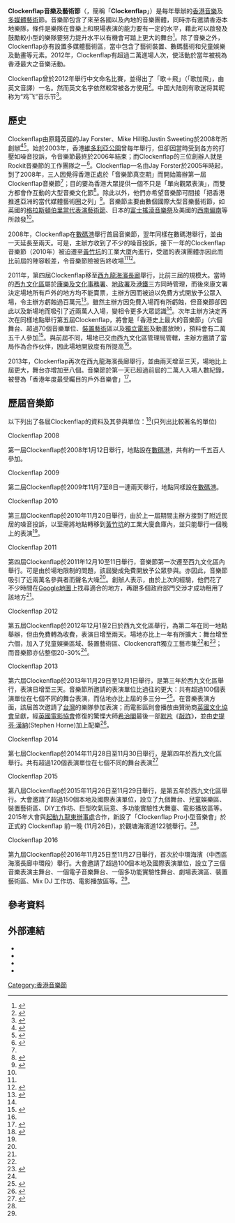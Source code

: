 {{Infobox music festival
| name         = Clockenflap音樂及藝術節
| image        = Clockenflap Music and Arts Festival logo.svg
| caption      = 
| location     = [[香港|香港]][[數碼港|數碼港]]<small>（2008－2009年）</small><br />香港[[西九龍海濱長廊|西九龍海濱長廊]]<small>（2011年－至今）</small>
| years_active = 2008年－至今
| founders     = Jay Forster<br />Mike Hill<br />Justin Sweeting
| dates        = 十一月或十二月
| genre        = [[多媒體|多媒體]]、[[音樂|音樂]]、[[獨立搖滾|獨立搖滾]]、[[電子音樂|電子音樂]]、[[電影|電影]]、[[裝置藝術|裝置藝術]]
| host         = Clockenflap
| website      = http://clockenflap.com
}}
'''Clockenflap音樂及藝術節'''（{{lang-en|'''Clockenflap Music and Arts Festival'''}}，簡稱「'''Clockenflap'''」）是每年舉辦的[[香港|香港]][[音樂|音樂]]及[[多媒體藝術|多媒體藝術]]節。音樂節包含了來至各國以及內地的音樂團體，同時亦有邀請香港本地樂隊，條件是樂隊在音樂上和現場表演的能力要有一定的水平，藉此可以啟發及鼓勵較小型的樂隊要努力提升水平以有機會可踏上更大的舞台<ref name="bitetone_interview">{{cite web | title=訪問 Harder, Stronger, Better – 訪問Clockenflap主腦之一Mike Hill | url=http://bitetone.com/2012/11/13/%E8%A8%AA%E5%95%8F-harder-stronger-better-%E8%A8%AA%E5%95%8Fclockenflap%E4%B8%BB%E8%85%A6%E4%B9%8B%E4%B8%80mike-hill/ | publisher=BiTETONE | date=2012-11-13 | accessdate=2014-02-08 | author=Rachel | language=zh-hk | archive-date=2018-10-04 | archive-url=https://web.archive.org/web/20181004234856/http://bitetone.com/2012/11/13/%E8%A8%AA%E5%95%8F-harder-stronger-better-%E8%A8%AA%E5%95%8Fclockenflap%E4%B8%BB%E8%85%A6%E4%B9%8B%E4%B8%80mike-hill/ | dead-url=no }}</ref>。除了音樂之外，Clockenflap亦有設置多媒體藝術區，當中包含了藝術裝置、數碼藝術和兒童娛樂及動畫等元素。2012年，Clockenflap有超過二萬進場人次，使活動於當年被視為香港最大之音樂活動。

Clockenflap曾於2012年舉行中文命名比賽，並得出了「歌＋飛」（「歌加飛」，由英文音譯）一名。然而英文名字依然較常被各方使用<ref name="wenweipo2012">{{cite news | url=http://paper.wenweipo.com/2012/11/26/EN1211260025.htm | title=辦Clockenflap音樂及藝術節 3外國人推動香港文化 破產才願停 | work=[[文汇报_(香港)|文匯報]] | date=2012-11-26 | accessdate=2014-02-10 | author=陳敏娜 | language=zh-hk | archive-date=2018-09-29 | archive-url=https://web.archive.org/web/20180929191447/http://paper.wenweipo.com/2012/11/26/EN1211260025.htm | dead-url=no }}</ref>。中国大陆则有歌迷将其昵称为“鸡飞”音乐节<ref>{{cite news |title=乐迷的“双十一”打开方式：今年“鸡飞”这么玩！ |url=http://epaper.xxsb.com/html/content/2018-10/31/content_784442.html |accessdate=2019-08-09 |work=信息时报 |date=2018-10-31 |archive-date=2019-08-09 |archive-url=https://web.archive.org/web/20190809071243/http://epaper.xxsb.com/html/content/2018-10/31/content_784442.html |dead-url=no }}</ref>。

== 歷史 ==
Clockenflap由原籍英國的Jay Forster、Mike Hill和Justin Sweeting於2008年所創辦<ref name="officialsite">{{cite web | url=http://www.clockenflap.com/#vision | title=Clockenflap - 長遠目標 | publisher=Clockenflap | work=Clockenflap官方網站 | accessdate=2014-02-09 | language=zh-hk | archive-date=2020-12-15 | archive-url=https://web.archive.org/web/20201215060713/https://www.clockenflap.com/#vision | dead-url=no }}</ref><ref name="post_magazine">{{cite web | url=http://www.scmp.com/magazines/post-magazine/article/1361017/making-clockenflap-tick | title=Making Clockenflap tick | publisher=[[南華早報|南華早報]] | work=Post Magazine | date=2013-11-24 | accessdate=2014-02-10 | language=en | archive-date=2018-12-13 | archive-url=https://web.archive.org/web/20181213155450/https://www.scmp.com/magazines/post-magazine/article/1361017/making-clockenflap-tick | dead-url=no }}</ref>。始於2003年，香港[[維多利亞公園|維多利亞公園]]曾每年舉行{{tsl|en|Rockit Hong Kong Music Festival|Rockit音樂節}}，但卻因當時受到各方的打壓如噪音投訴，令音樂節最終於2006年結束；而Clockenflap的三位創辦人就是Rockit音樂節的工作團隊之一<ref name="jet2013">{{cite journal | url=http://jet.my-magazine.me/article_detail.php?aid=2481 | title=音樂．草地．海景 Clockenflap | journal=[[JET_Megazine|JET Megazine]] | volume=135 | issue=NOV 2013 | language=zh-hk | date=2013年11月 | deadurl=yes | archiveurl=https://web.archive.org/web/20140226040504/http://jet.my-magazine.me/article_detail.php?aid=2481 | archivedate=2014-02-26 | access-date=2014-02-10 }}</ref>。Clockenflap一名由Jay Forster於2005年時起，到了2008年，三人因覺得香港正處於「音樂節真空期」而開始籌辦第一屆Clockenflap音樂節<ref name="jet2013" />；目的要為香港大眾提供一個不只是「單向觀眾表演」，而雙方都會作互動的大型音樂文化節<ref name="HKTatler">{{cite web | url=http://hk.asiatatler.com/culture-lifestyle/arts/the-story-of-clockenflap | title=The Story of Clockenflap | publisher=Edipresse Asia | work=HongKongTatler.com | date=2012-11-16 | accessdate=2014-02-09 | author=Cheung, Tim | language=en | deadurl=yes | archiveurl=https://web.archive.org/web/20140306093434/http://hk.asiatatler.com/culture-lifestyle/arts/the-story-of-clockenflap | archivedate=2014-03-06 }}</ref>。除此以外，他們亦希望音樂節可間接「把香港推進亞洲的當代媒體藝術圈之列」<ref>{{cite journal | journal=HK Magazine | pages=44 | language=en|date=2007年12月}}</ref>。音樂節主要由數個國際大型音樂藝術節，如英國的[[格拉斯頓伯里當代表演藝術節|格拉斯頓伯里當代表演藝術節]]、日本的[[日本富士搖滾音樂祭|富士搖滾音樂祭]]及美國的[[西南偏南|西南偏南]]等所啟發<ref name="officialsite" />。

2008年，Clockenflap在[[數碼港|數碼港]]舉行首屆音樂節，翌年同樣在數碼港舉行，並由一天延長至兩天。可是，主辦方收到了不少的噪音投訴，接下一年的Clockenflap音樂節（2010年）被迫遷至[[黃竹坑|黃竹坑]]的工業大廈內進行，受遨的表演團體亦因此而比前屆的陣容較差，令音樂節險被告終收場<ref name="HKTatler" /><ref name="metropop2013">{{cite journal | url=http://www.metropop.com.hk/contents/377/music/946/ | title=香港有個Clockenflap | journal=Metro Pop | issue=377 | language=zh-hk | date=2013年10月 | access-date=2014-02-10 | archive-date=2014-02-22 | archive-url=https://web.archive.org/web/20140222173714/http://www.metropop.com.hk/contents/377/music/946/ | dead-url=no }}</ref>。

2011年，第四屆Clockenflap移至[[西九龍海濱長廊|西九龍海濱長廊]]舉行，比前三屆的規模大。當時的[[西九文化區|西九文化區]]屬於[[康樂及文化事務署|康樂及文化事務署]]、[[地政署|地政署]]及[[港鐵|港鐵]]三方同時管理，而後來康文署決定場地所有戶外的地方均不能賣票，主辦方因而被迫以免費方式開放予公眾入場，令主辦方虧蝕過百萬元<ref name="apple2012">{{cite web | url=http://hk.apple.nextmedia.com/supplement/culture/art/20121120/18072520 | title=元氣堂：Clockenflap音樂節　擇樂固執 | publisher=[[壹傳媒|壹傳媒]] | work=[[蘋果日報|蘋果日報]] | date=2012-11-20 | accessdate=2014-02-11 | author=何兆彬 | language=zh-hk | archive-date=2017-10-14 | archive-url=https://web.archive.org/web/20171014030428/http://hk.apple.nextmedia.com/supplement/culture/art/20121120/18072520 | dead-url=no }}</ref>。雖然主辦方因免費入場而有所虧蝕，但音樂節卻因此以及新場地而吸引了近兩萬人入場，變相令更多大眾認識<ref name="metropop2013" />。次年主辦方決定再次在同樣地點舉行第五屆Clockenflap，將會是「香港史上最大的音樂節」（六個舞台、超過70個音樂單位、[[裝置藝術|裝置藝術]]區以及[[獨立電影|獨立電影]]及動畫放映），預料會有二萬五千人參加<ref name="housenews2012">{{cite web | url=http://thehousenews.com/personal/%E4%BA%8C%E8%90%AC%E4%BA%94%E5%8D%83%E4%BA%BA%E6%AC%A1%E7%9A%84clockenflap%E6%98%8E%E5%A4%A9%E8%A6%8B/ | title=二萬五千人次的Clockenflap音樂節，明天見！ | publisher=[[主場新聞|主場新聞]] | date=2012-11-30 | accessdate=2014-02-10 | author=黃津珏 | language=zh-hk | deadurl=yes | archiveurl=https://web.archive.org/web/20140605015421/http://thehousenews.com/personal/%E4%BA%8C%E8%90%AC%E4%BA%94%E5%8D%83%E4%BA%BA%E6%AC%A1%E7%9A%84clockenflap%E6%98%8E%E5%A4%A9%E8%A6%8B/ | archivedate=2014-06-05 }}</ref>。與前屆不同，場地已交由西九文化區管理局管轄，主辦方邀請了當局作為合作伙伴，因此場地開放度有所提高<ref name="bitetone_interview" />。

2013年，Clockenflap再次在西九龍海濱長廊舉行，並由兩天增至三天，場地比上屆更大，舞台亦增加至八個。音樂節於第一天已超過前屆的二萬人入場人數紀錄，被譽為「香港年度最受矚目的戶外音樂會」<ref name="apple2013">{{cite web | url=http://hk.apple.nextmedia.com/enews/realtime/20131201/51952576 | title=【Clockenflap音樂節】Franz Ferdinand吸2萬港迷 破盡大會紀錄 | publisher=[[壹傳媒|壹傳媒]] | work=[[蘋果日報|蘋果日報]] | date=2013-12-01 | accessdate=2014-02-11 | author=張一明 | language=zh-hk | archive-date=2014-02-23 | archive-url=https://web.archive.org/web/20140223003918/http://hk.apple.nextmedia.com/enews/realtime/20131201/51952576 | dead-url=no }}</ref>。

== 歷屆音樂節 ==
以下列出了各屆Clockenflap的資料及其參與單位：<ref>{{cite web | url=http://www.clockenflap.com/#history | title=Clockenflap - 過往盛況 | publisher=Clockenflap | accessdate=2014-02-11 | language=en | archive-date=2020-12-15 | archive-url=https://web.archive.org/web/20201215060713/https://www.clockenflap.com/#history | dead-url=no }}</ref>(只列出比較著名的單位)
;Clockenflap 2008
第一屆Clockenflap於2008年1月12日舉行，地點設在[[數碼港|數碼港]]，共有約一千五百人參加。
{{column|2|
*音樂單位：
**{{lang|en|{{link-en|The Young Knives|The Young Knives}}}}(英國)
**{{lang|en|{{link-en|Kid Carpet|Kid Carpet}}}}(英國)
**[[My_Little_Airport|My Little Airport]](香港)
**[[DP_(樂隊)|DP]](香港)
*電影單位：
**[[Amy_Neil|Amy Neil]](英國)
**{{lang|en|{{link-en|Warp Films|Warp Films}}}}(英國)
**{{lang|en|{{link-en|Future Shorts|Future Shorts}}}}(英國)
}}

;Clockenflap 2009
第二屆Clockenflap於2009年11月7至8日一連兩天舉行，地點同樣設在[[數碼港|數碼港]]。
{{column|2|
*音樂單位：
**{{lang|en|{{link-en|Blood Red Shoes|Blood Red Shoes}}}}(英國)
**{{lang|en|{{link-en|Los Campesinos!|Los Campesinos!}}}}(英國)
**{{lang|en|{{link-en|Hot Chip|Hot Chip}}}} DJ set(英國)
**[[觸執毛|Chochukmo]] (香港)
**Noughts and Exes(香港)
*藝術單位：
**{{lang|en|{{link-en|Nadim Abbas|Nadim Abbas}}}}(香港)
**[[Start_From_Zero|Start From Zero]](香港)
*電影單位：
**Amy Neil(英國)
**Warp Films(英國)
**我拍．香港(香港)
}}

;Clockenflap 2010
第三屆Clockenflap於2010年11月20日舉行，由於上一屆期間主辦方接到了附近民居的噪音投訴，以至需將地點轉移到[[黃竹坑|黃竹坑]]的工業大廈倉庫內，並只能舉行一個晚上的表演<ref name="metropop2013" />。
{{column|2|
*音樂單位：
**{{lang|en|{{link-en|The Charlatans|The Charlatans (UK band)}}}}(英國)
**{{lang|en|{{link-en|DJ Food|DJ Food}}}}(英國)
**DP(香港)
**[[Modern_Children|Modern Children]](香港)
**[[Rachel_Believes_in_Me|Rachel Believes in Me]](香港)
}}

;Clockenflap 2011
第四屆Clockenflap於2011年12月10至11日舉行，音樂節第一次遷至西九文化區內舉行。可是由於場地限制的問題，該屆變成免費開放予公眾參與。亦因此，音樂節吸引了近兩萬名參與者而聲名大噪<ref name="metropop2013" />。創辦人表示，由於上次的經驗，他們花了不少時間在[[Google地圖|Google地圖]]上找尋適合的地方，再跟多個政府部門交涉才成功租用了該地方<ref name="apple2012" />。
{{column|2|
*音樂單位：
**{{lang|en|{{link-en|Santigold|Santigold}}}}(美國)
**{{lang|en|{{link-en|Bombay Bicycle Club|Bombay Bicycle Club}}}}(英國)
**[[The_Cribs|The Cribs]](英國)
**[[Supper_Moment|Supper Moment]](香港)
**Noughts and Exes(香港)
**[[觸執毛|觸執毛]] /Chochukmo(香港)
**[[袁智聰|袁智聰]](香港)
*電影單位：
**{{lang|en|{{link-en|Vincent Moon|Vincent Moon}}}}(法國)
**Future Shorts(英國)
**[[英國文化協會|英國文化協會]](英國)
**{{lang|en|{{link-en|Jennifer Thym|Jennifer Thym}}}}(香港)
**[[楊·亞祖－貝彤|-{zh-hant:楊·亞祖－貝彤;zh-hans:亚恩·阿蒂斯－贝特朗;}-]](法國)
}}

;Clockenflap 2012
第五屆Clockenflap於2012年12月1至2日於西九文化區舉行，為第二年在同一地點舉辦，但由免費轉為收費，表演日增至兩天。場地亦比上一年有所擴大：舞台增至六個，加入了兒童娛樂區域、裝置藝術區、Clockencraft獨立工藝市集<ref name="bitetone_interview" />和{{tsl|en|Silent disco|無聲的士高}}<ref>{{cite web | url=http://lifestyle.hk.msn.com/hot/hi-tech/e%E6%B6%88%E6%81%AF%EF%B9%95sennheiser%E8%B4%8A%E5%8A%A9%E7%84%A1%E8%81%B2%E7%9A%84%E5%A3%AB%E9%AB%98-1 | title=e消息﹕Sennheiser贊助無聲的士高 | publisher=[[MSN|hk.MSN.com]] | work=[[明報|明報OL網]] | date=2013-11-27 | accessdate=2014-02-11 | language=zh-hk | archive-url=https://web.archive.org/web/20140222231130/http://lifestyle.hk.msn.com/hot/hi-tech/e%E6%B6%88%E6%81%AF%EF%B9%95sennheiser%E8%B4%8A%E5%8A%A9%E7%84%A1%E8%81%B2%E7%9A%84%E5%A3%AB%E9%AB%98-1 | archive-date=2014-02-22 | dead-url=yes }}</ref>；而音樂節亦佔整個20-30%<ref name="wenweipo2012" />。
{{column|2|
*部分音樂單位：
**[[原始吶喊|原始吶喊/Primal Scream]](英國)
**[[阿澤莉亞·班克斯|阿澤莉亞·班克斯/Azealia Amanda Banks]](美國)
**{{lang|en|{{link-en|Klaxons|Klaxons}}}}(英國)
**{{lang|en|{{link-en|De La Soul|De La Soul}}}}(美國)
**[[Alt-j|Alt-j]](英國)
**{{tsl|en|!!!}}(美國)
**[[巴士底樂團|巴士底樂團/Bastille]](英國)
**{{lang|en|{{link-en|Tiga|Tiga (musician)}}}}(加拿大) 
**{{lang|en|{{lang|en|Brandt Brauer Frick}}}}(德國) 
**{{lang|en|{{link-en|Sneaky Sound System|Sneaky Sound System}}}}(澳洲) 
**[[恭碩良|恭碩良]](香港)
**[[許懷欣|許懷欣]](香港)
**觸執毛(香港)
**[[Killersoap|Killersoap]](香港)
**Modern Children(香港)
*藝術單位：
**Arts Republic(英國)
**Start From Zero(香港)
*電影單位：
**{{tsl|en|Creation Records}}(英國)
**[[英國電影和電視藝術學院|英國電影和電視藝術學院]](英國)
}}

;Clockenflap 2013
第六屆Clockenflap於2013年11月29日至12月1日舉行，是第三年於西九文化區舉行，表演日增至三天。音樂節所邀請的表演單位比過往的更大：共有超過100個表演單位在七個不同的舞台表演，而佔地亦比上屆的多三分一<ref name="edupost2013">{{cite web | url=http://www.educationpost.com.hk/resources/art-design/131127-performing-arts-clockenflap-team-2013-best-year-yet | title=The minds behind Clockenflap make 2013 the best year yet | publisher=[[南華早報|南華早報]] | work=Education Post | date=2013-11-27 | accessdate=2014-02-11 | author=Baker, Jo | language=en | archive-date=2018-09-29 | archive-url=https://web.archive.org/web/20180929092217/http://www.educationpost.com.hk/resources/art-design/131127-performing-arts-clockenflap-team-2013-best-year-yet | dead-url=no }}</ref>。在音樂表演方面，該屆首次邀請了[[台灣|台灣]]的樂隊參加表演；而電影區則會播放由贊助商[[英國文化協會|英國文化協會]]呈獻，經[[英國電影協會|英國電影協會]]修復的驚慄大師[[希治閣|希治閣]]最後一部[[默片|默片]]《[[敲詐_(電影)|敲詐]]》，並由[[史提芬‧漢納|史提芬‧漢納]](Stephen Horne)加上配樂<ref>{{cite web | url=http://www.britishcouncil.org/zh/hongkong-creativity-and-society-hitchcock9.htm | title=希治閣默片謎蹤 | publisher=[[英國文化協會|英國文化協會]] | work=BritishCouncil.org | accessdate=2014-02-11 | language=zh-hk | deadurl=yes | archiveurl=https://web.archive.org/web/20140222044931/http://www.britishcouncil.org/zh/hongkong-creativity-and-society-hitchcock9.htm | archivedate=2014-02-22 }}</ref>。
{{column|2|
*部分音樂單位：
**[[黑色叛逆摩托車俱樂部|黑色叛逆摩托車俱樂部/Black Rebel Motorcycle Club]](美國)
**{{lang|en|{{link-en|Four Tet|Four Tet}}}}(英國)
**{{lang|en|{{link-en|The Strypes|The Strypes}}}}(愛爾蘭)
**[[法蘭茲·費迪南|法蘭茲·費迪南/Franz Ferdinand]](英國)
**[[Chic|Chic]](美國)
**{{lang|en|[[The_1975|The 1975]]}}(英國) 
**[[崔健|崔健]](中國)
**[[泰根與莎拉|泰根與莎拉/Tegan and Sara]](加拿大)
**{{lang|en|{{link-en|Efterklang|Efterklang}}}}(丹麥) 
**{{lang|en|{{link-en|Soulwax|Soulwax|2manyDJs}}}}(比利時) 
**{{lang|en|{{link-en|Modeselektor|Modeselektor}}}}(德國) 
**[[盧凱彤|盧凱彤]](香港)
**[[G.E.M.|G.E.M.]](香港)
**[[杭蓋樂隊|杭蓋樂隊]](中國)
**{{lang|en|{{link-en|Palmy|Palmy|Palmy & Hugo}}}}(泰國) 
**[[秋紅|秋紅]](香港)
**[[Manic_sheep|Manic sheep]](台灣)
**[[法蘭黛樂團|法蘭黛樂團/Frandé]](台灣)
**[[Metric|Metric]](加拿大)
**戳麻(香港)
*藝術單位：
**[[Marc_&_Chantal|Marc & Chantal]](香港)
**[[門小雷|門小雷]](香港)
**[[吳江乾|吳江乾]](香港)
*電影單位：
**{{lang|en|{{link-en|International Space Orchestra|International Space Orchestra}}}}(國際)
**英國電影和電視藝術學院(英國)
}}

;Clockenflap 2014
第七屆Clockenflap於2014年11月28日至11月30日舉行，是第四年於西九文化區舉行。共有超過120個表演單位在七個不同的舞台表演<ref name="clockenflap.com">{{clockenflap web | url=http://www.clockenflap.com}}</ref>

{{column|2|
*部分表演單位：
**{{lang|en|[[魔怪_(樂團)|魔怪/Mogwai]]}}(英國) 
**[[崔維斯|崔維斯]]/Travis(英國)
**[[庫爾夥伴合唱團|Kool & The Gang]](美國)
**[[疫苗樂團|疫苗樂團]]/The Vaccines(英國)
**{{lang|en|{{link-en|烈火紅唇合唱團/The Flaming Lips|The Flaming Lips}}}}(美國)
**[[Tenacious_D|頑強的D/Tenacious D]](美國)
**[[張懸|張懸]] & ALGAE(台灣)
**{{lang|en|{{link-en|The Raveonettes|The Raveonettes}}}}(丹麥) 
**[[閃靈|閃靈]]  (台灣)
**{{lang|en|[[Chvrches|Chvrches]]}}(英國)
**[[My_Little_Airport|My Little Airport]] (香港) 
**{{lang|en|{{link-en|James Zabiela|James Zabiela}}}}(英國) 
**{{lang|en|{{link-en|Ozomatli|Ozomatli}}}}(美國)
**{{lang|en|{{link-en|Jagwar Ma|Jagwar Ma}}}}(澳洲)
**{{lang|en|{{link-en|Aeroplane|Aeroplane_(musician)}}}}(比利時)
**{{lang|en|{{lang|en|Noze}}}}(法國)
**Noughts and Exes(香港) 
**{{lang|en|{{lang|en|Nitin Sawhney}}}}(英國)
**{{lang|en|{{link-en|Dan Deacon|Dan Deacon}}}}(美國)
**{{lang|en|{{link-en|LTJ Bukem|LTJ Bukem}}}}(英國)
**{{lang|en|{{link-en|The Lemonheads|The Lemonheads}}}}(美國)
**{{lang|en|{{lang|en|LOUISAHHH!!!}}}}(法國)
**{{lang|en|{{link-en|Dopplereffekt|Dopplereffekt}}}}(美國)
**{{lang|en|{{link-en|Manik|Manik}}}}(美國)
**{{lang|en|{{lang|en|Derrick Carter Does Disco}}}}(美國)
**{{lang|en|{{link-en|Nightmares On Wax|Nightmares On Wax}}}}(英國)
**{{lang|en|{{lang|en|Robag Wruhme}}}}(德國)
**{{lang|en|{{link-en|We Were Evergreen|We Were Evergreen}}}}(法國)
**Rodney Branigan(美國)
**Dan Deacon(美國)
**{{lang|en|{{lang|en|Sultan Ali & The Red Stripes}}}}(牙買加)
**雞蛋蒸肉餅(香港)
**BIRDSTRIKING(中國)
**[[新青年理髮廳|新青年理髮廳]](香港)
**The Yours(香港)
**Shepherds The Weak(香港) 
**[[小塵埃|小塵埃]](香港)
**[[Tarsius|Tarsius]](菲律賓)
}}

;Clockenflap 2015
第八屆Clockenflap於2015年11月26日至11月29日舉行，是第五年於西九文化區舉行。大會邀請了超過150個本地及國際表演單位，設立了九個舞台、兒童娛樂區、裝置藝術區、DIY工作坊、巨型吹氣玩意、多功能實驗性大舞臺、電影播放區等。2015年大會與[[起動九龍東辦事處|起動九龍東辦事處]]合作，新設了「Clockenflap Pro小型音樂會」於正式的 Clockenflap 前一晚 (11月26日)，於觀塘海濱道122號舉行。<ref name="clockenflap.com"/>。

{{column|2|
*Clockenflap Pro 小型音樂會表演單位：
**[[觸執毛|觸執毛]]/Chochukmo 
**Choi Sai Ho 蔡世豪 
**Kevin Kaho Tsui 徐嘉浩
}}

{{column|2|
*Clockenflap 部分表演單位：
**[[New_Order|新秩序樂團/New Order]](英國)
**[[放蕩樂團|放蕩樂團]] /The Libertines(英國)
**[[戴米恩·莱斯|Damien Rice]](愛爾蘭)
**[[Chic|Chic]] ft.Nile Rodgers (美國)
**{{lang|en|[[Ride|Ride]]}}(英國)
**{{lang|en|{{link-en|飛蓮之音 /Flying Lotus|Flying Lotus}}}} (美國)
**[[盧廣仲|盧廣仲]] (台灣)
**[[Love_Psychedelico|Love Psychedelico]] (日本)
**{{lang|en|{{link-en|Mercury Rev|Mercury Rev}}}} (美國)
**[[潔淨的盜賊|潔淨的盜賊]]/Clean Bandit(英國)
**{{lang|en|{{link-en|Ratatat|Ratatat}}}}(美國)
**{{lang|en|[[战役|Battles]]}}(美國)
**竇靖童(中國)
**[[何韻詩|何韻詩]](香港)
**{{lang|en|{{link-en|Mr Scruff|Mr Scruff}}}}(英國)
**{{lang|en|{{link-en|Blackalicious|Blackalicious}}}}(美國)
**{{lang|en|{{link-en|Kid Koala|Kid Koala}}}}(加拿大)
**{{lang|en|[[法國新浪潮|Nouvelle Vague]]}}(法國)
**{{lang|en|{{link-en|Gui Boratto|Gui Boratto}}}} (巴西)
**{{lang|en|{{link-en|Al McKay|Al McKay|Earth, Wind & Fire Experience ft. Al Mckay}}}}(美國) 
**{{lang|en|{{link-en|The Skatalites|The Skatalites}}}}(牙買加)
**{{lang|en|{{lang|en|Obey The Brave}}}}(加拿大)
**{{lang|en|[[山形瑞秋|Rachael Yamagata]]}}(美國)
**{{lang|en|[[肱二頭肌|Bicep]]}}(愛爾蘭)
**{{lang|en|{{link-en|Justin Martin|Justin Martin}}}}(美國)
**{{lang|en|{{link-en|Yuksek|Yuksek}}}}(法國)
**{{lang|en|{{lang|en|ution ft. Calibre, Marcus Intalex & MC DRS}}}}(英國)
**{{lang|en|{{link-en|Shugo Tokumaru|Shugo Tokumaru}}}}(日本)
**King Ly Chee 荔枝王(香港)
**Life Was All Silence(香港)
**[[話梅鹿|話梅鹿]](香港)
**Ocean Lam (香港)
**Rock N Rolla(香港)
**黃靖(香港)
**李拾壹 (香港)
**[[血肉果汁機|血肉果汁機]](台灣)
**Julia Holter(美國)
**Jacques Greene(加拿大)
**Saul Williams(美國)
**Jon Gomm(英國)
**Songhoy Blues (馬利共和國)
**Hinds (西班牙)
**OWK (香港)
**The Weathering(香港)
}}

;Clockenflap 2016
第九屆Clockenflap於2016年11月25日至11月27日舉行，首次於中環海濱（中西區海濱長廊中環段）舉行。大會邀請了超過100個本地及國際表演單位，設立了三個音樂表演主舞台、一個電子音樂舞台、一個多功能實驗性舞台、劇場表演區、裝置藝術區、Mix DJ 工作坊、電影播放區等。<ref name="clockenflap.com"/>。

{{column|2|
*部分表演單位：
**[[化學兄弟|化學兄弟 / The Chemical Brothers]](英國)
**[[M.I.A.|M.I.A.]](英國)
**[[Sigur_Rós|Sigur Rós]] （冰島）
**{{lang|en|{{link-en|London Grammar|London Grammar}}}}(英國)
**[[Foals樂隊|Foals]](英國)
**[[SEKAI_NO_OWARI|世界末日SEKAI NO OWARI]](日本)
**{{lang|en|{{link-en|The Sugarhill Gang|The Sugarhill Gang}}}}(美國)
**{{lang|en|{{link-en|Yo La Tengo|Yo La Tengo}}}}(美國)
**[[盧凱彤|盧凱彤]]（香港）
**[[陳綺貞|陳綺貞]]（台灣）
**[[草東沒有派對|草東沒有派對]]（台灣）
**[[hyukoh|hyukoh]]（韓國）
**{{lang|en|{{link-en|65daysofstatic|65daysofstatic}}}}(英國)
**{{lang|en|{{link-en|The Jolly Boys|The Jolly Boys}}}}(美國)
**{{lang|en|{{lang|en|George Clinton & Parliament Funkadelic}}}}(美國)
**Yuna(馬來西亞)
**{{lang|en|{{link-en|Birdy Nam Nam|Birdy Nam Nam}}}}(法國)
**…Huh!?（香港）
**TFVSJS（香港）
**GDJYB 雞蛋蒸肉餅（香港）
**[[朱凌凌|朱凌凌]]（香港）
**Sensi Lion（香港）
**Fantastic Day（香港）
**香村 Fragrant Village（香港）
**{{lang|en|{{link-en|SBTRKT (DJ set)|SBTRKT}}}}(英國)
**{{lang|en|{{link-en|BADBADNOTGOOD|BADBADNOTGOOD}}}}(加拿大)
**{{lang|en|{{link-en|Jimmy Edgar|Jimmy Edgar}}}}(美國)
**Blood Orange(英國)
**Shura(英國)
**Pumarosa(英國)
**{{lang|en|{{link-en|ShyFX|ShyFX}}}}（英國）
**{{lang|en|{{link-en|Terry Francis|Terry Francis}}}}（英國）
**Rødhåd（德國）
**Nick Höppner（德國） 
**Danny Daze（美國） 
**All Genius All Idiot（瑞典）
}}

== 參考資料 ==
{{reflist|2}}

== 外部連結 ==
* {{official|www.clockenflap.com|title=Clockenflap官方網站}}{{zh-hk}}
* {{facebook|clockenflap}}{{en}}
* {{twitter|clockenflap}}{{en}}
* {{sinaweibo|2457621775}}{{zh-cn}}

[[Category:香港音樂節|Category:香港音樂節]]